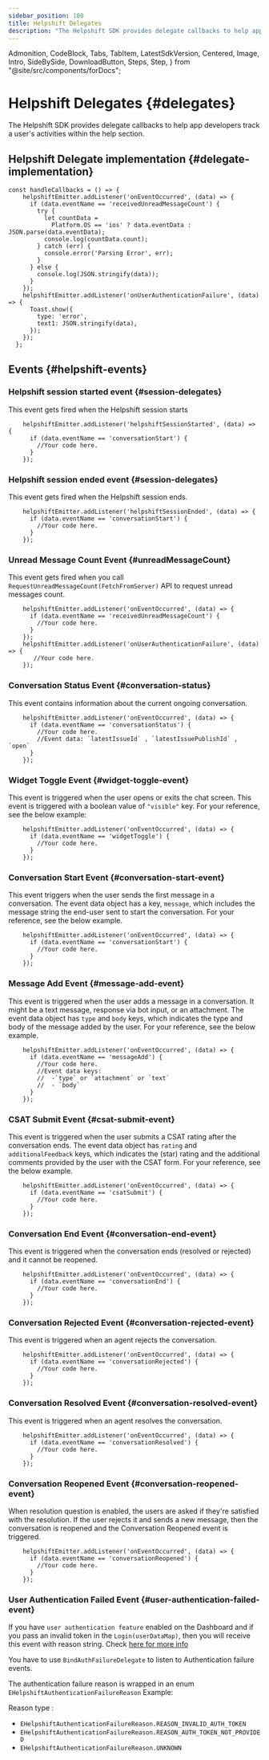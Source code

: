```yaml
---
sidebar_position: 100
title: Helpshift Delegates
description: "The Helpshift SDK provides delegate callbacks to help app developers track a user's activities within the help section."
---
```


  Admonition,
  CodeBlock,
  Tabs,
  TabItem,
  LatestSdkVersion,
  Centered,
  Image,
  Intro,
  SideBySide,
  DownloadButton,
  Steps,
  Step,
} from "@site/src/components/forDocs";

# Helpshift Delegates {#delegates}

<Intro>

The Helpshift SDK provides delegate callbacks to help app developers track a user's activities within the help section.

</Intro>

## Helpshift Delegate implementation {#delegate-implementation}

```
const handleCallbacks = () => {
    helpshiftEmitter.addListener('onEventOccurred', (data) => {
      if (data.eventName == 'receivedUnreadMessageCount') {
        try {
          let countData =
            Platform.OS == 'ios' ? data.eventData : JSON.parse(data.eventData);
          console.log(countData.count);
        } catch (err) {
          console.error('Parsing Error', err);
        }
      } else {
        console.log(JSON.stringify(data));
      }
    });
    helpshiftEmitter.addListener('onUserAuthenticationFailure', (data) => {
      Toast.show({
        type: 'error',
        text1: JSON.stringify(data),
      });
    });
  };
```


## Events {#helpshift-events}

### Helpshift session started event {#session-delegates}

This event gets fired when the Helpshift session starts

```
    helpshiftEmitter.addListener('helpshiftSessionStarted', (data) => {
      if (data.eventName == 'conversationStart') {
        //Your code here.
      }
    });  
```

### Helpshift session ended event {#session-delegates}

This event gets fired when the Helpshift session ends.

```
    helpshiftEmitter.addListener('helpshiftSessionEnded', (data) => {
      if (data.eventName == 'conversationStart') {
        //Your code here.
      }
    });  
```

### Unread Message Count Event {#unreadMessageCount}

This event gets fired when you call `RequestUnreadMessageCount(FetchFromServer)` API to request unread messages count.

```
    helpshiftEmitter.addListener('onEventOccurred', (data) => {
      if (data.eventName == 'receivedUnreadMessageCount') {
        //Your code here.
      } 
    });
    helpshiftEmitter.addListener('onUserAuthenticationFailure', (data) => {
       //Your code here.
    });
```
### Conversation Status Event {#conversation-status}

This event contains information about the current ongoing conversation.

```
    helpshiftEmitter.addListener('onEventOccurred', (data) => {
      if (data.eventName == 'conversationStatus') {
        //Your code here.
        //Event data: `latestIssueId` , `latestIssuePublishId` , `open`
      }
    });  
```
### Widget Toggle Event {#widget-toggle-event}

This event is triggered when the user opens or exits the chat screen. This event is triggered with a boolean value of `"visible"` key. For your reference, see the below example:

```
    helpshiftEmitter.addListener('onEventOccurred', (data) => {
      if (data.eventName == 'widgetToggle') {
        //Your code here.
      }
    });  
```
### Conversation Start Event {#conversation-start-event}

This event triggers when the user sends the first message in a conversation. The event data object has a key, `message`, which includes the message string the end-user sent to start the conversation. For your reference, see the below example.

```
    helpshiftEmitter.addListener('onEventOccurred', (data) => {
      if (data.eventName == 'conversationStart') {
        //Your code here.
      }
    });  
```
### Message Add Event {#message-add-event}

This event is triggered when the user adds a message in a conversation. It might be a text message, response via bot input, or an attachment. The event data object has `type` and `body` keys, which indicates the type and body of the message added by the user. For your reference, see the below example.

```
    helpshiftEmitter.addListener('onEventOccurred', (data) => {
      if (data.eventName == 'messageAdd') {
        //Your code here.
        //Event data keys: 
        //  -`type` or `attachment` or `text`
        //  - `body`
      }
    });  
```

### CSAT Submit Event {#csat-submit-event}

This event is triggered when the user submits a CSAT rating after the conversation ends. The event data object has `rating` and `additionalFeedback` keys, which indicates the (star) rating and the additional comments provided by the user with the CSAT form. For your reference, see the below example.

```
    helpshiftEmitter.addListener('onEventOccurred', (data) => {
      if (data.eventName == 'csatSubmit') {
        //Your code here.
      }
    });  
```

### Conversation End Event {#conversation-end-event}

This event is triggered when the conversation ends (resolved or rejected) and it cannot be reopened.

```
    helpshiftEmitter.addListener('onEventOccurred', (data) => {
      if (data.eventName == 'conversationEnd') {
        //Your code here.
      }
    });  
```

### Conversation Rejected Event {#conversation-rejected-event}

This event is triggered when an agent rejects the conversation.

```
    helpshiftEmitter.addListener('onEventOccurred', (data) => {
      if (data.eventName == 'conversationRejected') {
        //Your code here.
      }
    });  
```

### Conversation Resolved Event {#conversation-resolved-event}

This event is triggered when an agent resolves the conversation.

```
    helpshiftEmitter.addListener('onEventOccurred', (data) => {
      if (data.eventName == 'conversationResolved') {
        //Your code here.
      }
    });  
```

### Conversation Reopened Event {#conversation-reopened-event}

When resolution question is enabled, the users are asked if they're satisfied with the resolution. If the user rejects it and sends a new message, then the conversation is reopened and the Conversation Reopened event is triggered.

```
    helpshiftEmitter.addListener('onEventOccurred', (data) => {
      if (data.eventName == 'conversationReopened') {
        //Your code here.
      }
    });  
```

### User Authentication Failed Event {#user-authentication-failed-event}

If you have `user authentication feature` enabled on the Dashboard and if you pass an invalid token in the `Login(userDataMap)`, then you will receive this event with reason string. Check [here for more info](/sdkx-unreal/users)

You have to use `BindAuthFailureDelegate` to listen to Authentication failure events.

The authentication failure reason is wrapped in an enum `EHelpshiftAuthenticationFailureReason` Example:

Reason type :

- `EHelpshiftAuthenticationFailureReason.REASON_INVALID_AUTH_TOKEN`
- `EHelpshiftAuthenticationFailureReason.REASON_AUTH_TOKEN_NOT_PROVIDED`
- `EHelpshiftAuthenticationFailureReason.UNKNOWN`
